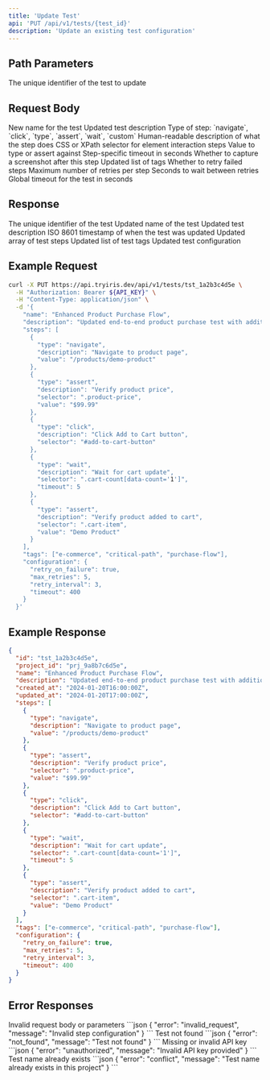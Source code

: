 ```yaml
---
title: 'Update Test'
api: 'PUT /api/v1/tests/{test_id}'
description: 'Update an existing test configuration'
---
```


## Path Parameters

<ParamField path="test_id" type="string" required>
  The unique identifier of the test to update
</ParamField>

## Request Body

<ParamField body="name" type="string">
  New name for the test
</ParamField>

<ParamField body="description" type="string">
  Updated test description
</ParamField>

<ParamField body="steps" type="array">
  <Expandable title="properties">
    <ParamField body="type" type="string">
      Type of step: `navigate`, `click`, `type`, `assert`, `wait`, `custom`
    </ParamField>
    <ParamField body="description" type="string">
      Human-readable description of what the step does
    </ParamField>
    <ParamField body="selector" type="string">
      CSS or XPath selector for element interaction steps
    </ParamField>
    <ParamField body="value" type="string">
      Value to type or assert against
    </ParamField>
    <ParamField body="timeout" type="integer">
      Step-specific timeout in seconds
    </ParamField>
    <ParamField body="screenshot" type="boolean">
      Whether to capture a screenshot after this step
    </ParamField>
  </Expandable>
</ParamField>

<ParamField body="tags" type="array">
  Updated list of tags
</ParamField>

<ParamField body="configuration" type="object">
  <Expandable title="properties">
    <ParamField body="retry_on_failure" type="boolean">
      Whether to retry failed steps
    </ParamField>
    <ParamField body="max_retries" type="integer">
      Maximum number of retries per step
    </ParamField>
    <ParamField body="retry_interval" type="integer">
      Seconds to wait between retries
    </ParamField>
    <ParamField body="timeout" type="integer">
      Global timeout for the test in seconds
    </ParamField>
  </Expandable>
</ParamField>

## Response

<ResponseField name="id" type="string">
  The unique identifier of the test
</ResponseField>

<ResponseField name="name" type="string">
  Updated name of the test
</ResponseField>

<ResponseField name="description" type="string">
  Updated test description
</ResponseField>

<ResponseField name="updated_at" type="string">
  ISO 8601 timestamp of when the test was updated
</ResponseField>

<ResponseField name="steps" type="array">
  Updated array of test steps
</ResponseField>

<ResponseField name="tags" type="array">
  Updated list of test tags
</ResponseField>

<ResponseField name="configuration" type="object">
  Updated test configuration
</ResponseField>

## Example Request

```bash
curl -X PUT https://api.tryiris.dev/api/v1/tests/tst_1a2b3c4d5e \
  -H "Authorization: Bearer ${API_KEY}" \
  -H "Content-Type: application/json" \
  -d '{
    "name": "Enhanced Product Purchase Flow",
    "description": "Updated end-to-end product purchase test with additional validations",
    "steps": [
      {
        "type": "navigate",
        "description": "Navigate to product page",
        "value": "/products/demo-product"
      },
      {
        "type": "assert",
        "description": "Verify product price",
        "selector": ".product-price",
        "value": "$99.99"
      },
      {
        "type": "click",
        "description": "Click Add to Cart button",
        "selector": "#add-to-cart-button"
      },
      {
        "type": "wait",
        "description": "Wait for cart update",
        "selector": ".cart-count[data-count='1']",
        "timeout": 5
      },
      {
        "type": "assert",
        "description": "Verify product added to cart",
        "selector": ".cart-item",
        "value": "Demo Product"
      }
    ],
    "tags": ["e-commerce", "critical-path", "purchase-flow"],
    "configuration": {
      "retry_on_failure": true,
      "max_retries": 5,
      "retry_interval": 3,
      "timeout": 400
    }
  }'
```

## Example Response

```json
{
  "id": "tst_1a2b3c4d5e",
  "project_id": "prj_9a8b7c6d5e",
  "name": "Enhanced Product Purchase Flow",
  "description": "Updated end-to-end product purchase test with additional validations",
  "created_at": "2024-01-20T16:00:00Z",
  "updated_at": "2024-01-20T17:00:00Z",
  "steps": [
    {
      "type": "navigate",
      "description": "Navigate to product page",
      "value": "/products/demo-product"
    },
    {
      "type": "assert",
      "description": "Verify product price",
      "selector": ".product-price",
      "value": "$99.99"
    },
    {
      "type": "click",
      "description": "Click Add to Cart button",
      "selector": "#add-to-cart-button"
    },
    {
      "type": "wait",
      "description": "Wait for cart update",
      "selector": ".cart-count[data-count='1']",
      "timeout": 5
    },
    {
      "type": "assert",
      "description": "Verify product added to cart",
      "selector": ".cart-item",
      "value": "Demo Product"
    }
  ],
  "tags": ["e-commerce", "critical-path", "purchase-flow"],
  "configuration": {
    "retry_on_failure": true,
    "max_retries": 5,
    "retry_interval": 3,
    "timeout": 400
  }
}
```

## Error Responses

<ResponseField name="400 Bad Request" type="object">
  Invalid request body or parameters
  ```json
  {
    "error": "invalid_request",
    "message": "Invalid step configuration"
  }
  ```
</ResponseField>

<ResponseField name="404 Not Found" type="object">
  Test not found
  ```json
  {
    "error": "not_found",
    "message": "Test not found"
  }
  ```
</ResponseField>

<ResponseField name="401 Unauthorized" type="object">
  Missing or invalid API key
  ```json
  {
    "error": "unauthorized",
    "message": "Invalid API key provided"
  }
  ```
</ResponseField>

<ResponseField name="409 Conflict" type="object">
  Test name already exists
  ```json
  {
    "error": "conflict",
    "message": "Test name already exists in this project"
  }
  ```
</ResponseField> 